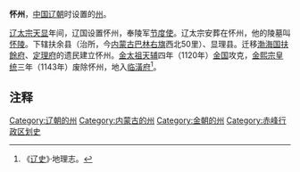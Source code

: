 '''怀州'''，[[中国|中国]][[辽朝|辽朝]]时设置的[[州|州]]。

[[辽太宗|辽太宗]][[天显|天显]]年间，辽国设置怀州，奉陵军[[节度使|节度使]]。辽太宗安葬在怀州，他的陵墓叫[[怀陵|怀陵]]。下辖扶余县（治所，今[[内蒙古|内蒙古]][[巴林右旗|巴林右旗]]西北50里）、显理县。迁移[[渤海国|渤海国]][[扶餘府|扶餘府]]、[[定理府|定理府]]的遗民建立怀州。[[金太祖|金太祖]][[天辅_(金朝)|天辅]]四年（1120年）[[金国|金国]]攻克，[[金熙宗|金熙宗]][[皇统|皇统]]三年（1143年）废除怀州，地入[[临潢府|临潢府]]<ref>《[[辽史|辽史]]》·地理志。</ref>。
==注释==
{{Reflist}}

{{辽朝行政区划|nocat}}
[[Category:辽朝的州|Category:辽朝的州]]
[[Category:内蒙古的州|Category:内蒙古的州]]
[[Category:金朝的州|Category:金朝的州]]
[[Category:赤峰行政区划史|Category:赤峰行政区划史]]